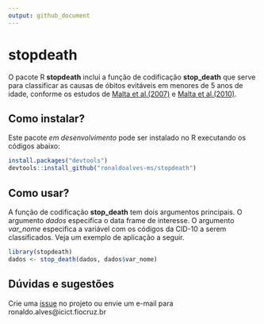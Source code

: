 ```yaml
---
output: github_document
---
```


# stopdeath

O pacote R **stopdeath** inclui a função de codificação **stop_death** que serve para classificar as causas de óbitos evitáveis em menores de 5 anos de idade, conforme os estudos de [Malta et al.(2007)](http://scielo.iec.gov.br/pdf/ess/v16n4/v16n4a02.pdf) e [Malta et al.(2010)](http://scielo.iec.gov.br/pdf/ess/v19n2/v19n2a10.pdf).

## Como instalar?

Este pacote *em desenvolvimento* pode ser instalado no R executando os códigos abaixo:

```r
install.packages("devtools")
devtools::install_github("ronaldoalves-ms/stopdeath")
```

## Como usar?

A função de codificação **stop_death** tem dois argumentos principais. O argumento *dados* especifica o data frame de interesse. O argumento *var_nome* especifica a variável com os códigos da CID-10 a serem classificados. Veja um exemplo de aplicação a seguir.

```r
library(stopdeath)
dados <- stop_death(dados, dados$var_nome)
```

## Dúvidas e sugestões

Crie uma [issue](https://github.com/ronaldoalves-ms/stopdeath/issues) no projeto ou envie um e-mail para ronaldo.alves@icict.fiocruz.br

